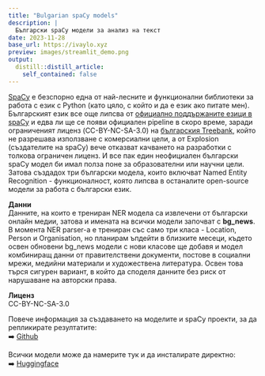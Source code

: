 ```yaml
---
title: "Bulgarian spaCy models"
description: |
  Български spaCy модели за анализ на текст
date: 2023-11-28
base_url: https://ivaylo.xyz
preview: images/streamlit_demo.png
output:
  distill::distill_article:
    self_contained: false
---
```


[SpaCy](https://spacy.io) е безспорно една от най-лесните и функционални библиотеки за работа с език с Python (като цяло, с който и да е език ако питате мен). Българският език все още липсва от [официално поддържаните езици в spaCy](https://spacy.io/models) и едва ли ще се появи официален pipeline в скоро време, заради ограниченият лиценз (CC-BY-NC-SA-3.0) на [българския Treebank](https://universaldependencies.org/treebanks/bg_btb/index.html), който не разрешава използване с комерсиални цели, а от Explosion (създателите на spaCy) вече отказват качването на разработки с толкова ограничен лиценз. И все пак един неофициален български spaCy модел би имал полза поне за образователни или научни цели. Затова създадох три български модела, които включват Named Entity Recognition - функционалност, която липсва в останалите open-source модели за работа с български език.

**Данни**\
Данните, на които е трениран NER модела са извлечени от български онлайн медии, затова и имената на всички модели започват с **bg_news**. В момента NER parser-a е трениран със само три класа - Location, Person и Organisation, но планирам ъпдейти в близките месеци, където освен обновени bg_news модели с нови класове ще добавя и модел комбиниращ данни от правителствени документи, постове в социални мрежи, медийни материали и художествена литература. Освен това търся сигурен вариант, в който да споделя данните без риск от нарушаване на авторски права.

**Лиценз\
**CC-BY-NC-SA-3.0

Повече информация за създаването на моделите и spaCy проекти, за да репликирате резултатите:\
➡️ [Github](https://github.com/sakelariev/bulgarian-spacy-models)

Всички модели може да намерите тук и да инсталирате директно:\
➡️ [Huggingface](https://huggingface.co/sakelariev)
